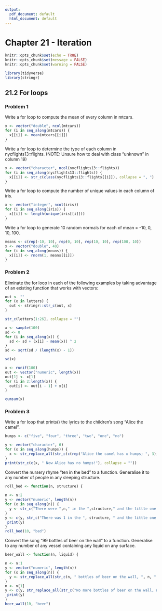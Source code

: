 ```yaml
---
output:
  pdf_document: default
  html_document: default
---
```

# Chapter 21 - Iteration {-}

```r
knitr::opts_chunk$set(echo = TRUE)
knitr::opts_chunk$set(message = FALSE)
knitr::opts_chunk$set(warning = FALSE)
```

```r
library(tidyverse)
library(stringr)
```

## 21.2 For loops {-}

### Problem 1 {-}

Write a for loop to compute the mean of every column in mtcars.

``` r
x <- vector("double", ncol(mtcars))
for (i in seq_along(mtcars)) {
  x[[i]] <- mean(mtcars[[i]])
}
```

Write a for loop to determine the type of each column in nycflights13::flights.
(NOTE: Unsure how to deal with class "unknown" in column 19)

``` r
x <- vector("character", ncol(nycflights13::flights))
for (i in seq_along(nycflights13::flights)) {
  x[[i]] <- str_c(class(nycflights13::flights[[i]]), collapse = ", ")
}
```

Write a for loop to compute the number of unique values in each column of iris.

``` r
x <- vector("integer", ncol(iris))
for (i in seq_along(iris)) {
  x[[i]] <- length(unique(iris[[i]]))
}
```

Write a for loop to generate 10 random normals for each of mean = -10, 0, 10, 100. 
``` r
means <- c(rep(-10, 10), rep(0, 10), rep(10, 10), rep(100, 10))
x <- vector("double", 40)
for (i in seq_along(means)) {
  x[[i]] <- rnorm(1, means[[i]])
}
```

### Problem 2 {-}

Eliminate the for loop in each of the following examples by taking advantage of an existing function that works with vectors:

``` r
out <- ""
for (x in letters) {
  out <- stringr::str_c(out, x)
}

str_c(letters[1:26], collapse = "")
```

``` r
x <- sample(100)
sd <- 0
for (i in seq_along(x)) {
  sd <- sd + (x[i] - mean(x)) ^ 2
}
sd <- sqrt(sd / (length(x) - 1))

sd(x)
```

``` r
x <- runif(100)
out <- vector("numeric", length(x))
out[1] <- x[1]
for (i in 2:length(x)) {
  out[i] <- out[i - 1] + x[i]
}

cumsum(x)
```

### Problem 3 {-}

Write a for loop that prints() the lyrics to the children’s song “Alice the camel”.

``` r
humps <- c("five", "four", "three", "two", "one", "no")

y <- vector("character", 6)
for (x in seq_along(humps)) {
  x <- str_replace_all(str_c(c(rep("Alice the camel has x humps; ", 3), "So go, Alice, go. "), collapse = ""), "x", humps)
}
print(str_c(c(x, " Now Alice has no humps!"), collapse = ""))
```

Convert the nursery rhyme “ten in the bed” to a function. Generalise it to any number of people in any sleeping structure.

``` r
roll_bed <- function(n, structure) {
  
n <- n:2 
y <- vector("numeric", length(n))
for (x in seq_along(n)) {
  y <- str_c("There were ",n," in the ",structure," and the little one said, 'Roll over! Roll over!' So they all rolled over and  none fell out.")
}
y <- c(y, str_c("There was 1 in the ", structure, " and the little one said, 'Alone at last!'"))
 print(y)
}
roll_bed(10, "bed")
```

Convert the song “99 bottles of beer on the wall” to a function. Generalise to any number of any vessel containing any liquid on any surface.

``` r
beer_wall <- function(n, liquid) {

n <- n:1
y <- vector("numeric", length(n))
for (x in seq_along(n)) {
  y <- str_replace_all(str_c(n, " bottles of beer on the wall, ", n, " bottles of beer. Take one down and pass it around, ", (n-1)," bottles of beer on the wall."), "beer", liquid)
}
n <- n[1]
y <- c(y, str_replace_all(str_c("No more bottles of beer on the wall, no more bottles of beer. Go to the store and buy some more, ", n, " bottles of beer on the wall."), "beer", liquid))
 print(y)
}
beer_wall(10, "beer")
```

